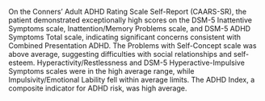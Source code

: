 On the Conners' Adult ADHD Rating Scale Self-Report (CAARS-SR), the patient demonstrated exceptionally high scores on the DSM-5 Inattentive Symptoms scale, Inattention/Memory Problems scale, and DSM-5 ADHD Symptoms Total scale, indicating significant concerns consistent with Combined Presentation ADHD. The Problems with Self-Concept scale was above average, suggesting difficulties with social relationships and self-esteem. Hyperactivity/Restlessness and DSM-5 Hyperactive-Impulsive Symptoms scales were in the high average range, while Impulsivity/Emotional Lability fell within average limits. The ADHD Index, a composite indicator for ADHD risk, was high average.
